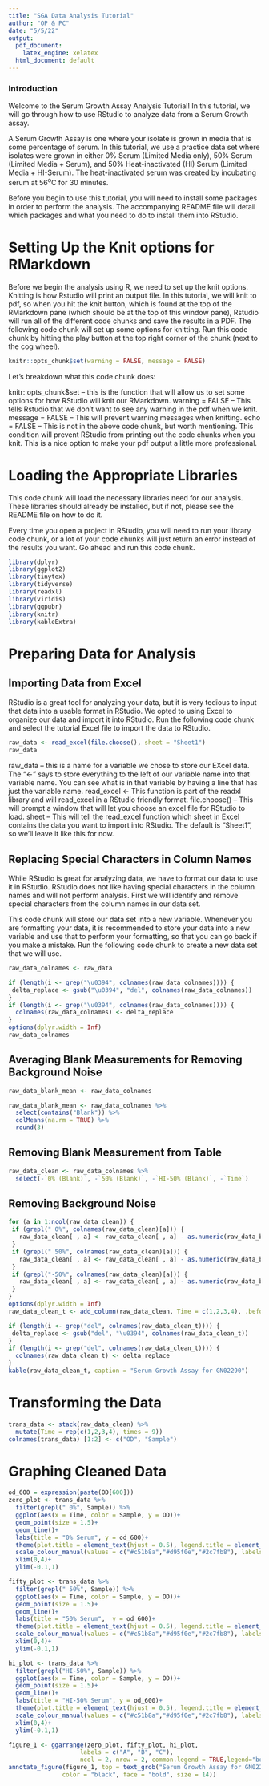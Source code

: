 ```yaml
---
title: "SGA Data Analysis Tutorial"
author: "OP & PC"
date: "5/5/22"
output:
  pdf_document: 
    latex_engine: xelatex
  html_document: default
---
```



### Introduction

Welcome to the Serum Growth Assay Analysis Tutorial! In this tutorial, we will go through how to use RStudio to analyze data from a Serum Growth assay.

A Serum Growth Assay is one where your isolate is grown in media that is some percentage of serum. In this tutorial, we use a practice data set where isolates were grown in either 0% Serum (Limited Media only), 50% Serum (Limited Media + Serum), and 50% Heat-inactivated (HI) Serum (Limited Media + HI-Serum). The heat-inactivated serum was created by incubating serum at 56^o^C for 30 minutes.

Before you begin to use this tutorial, you will need to install some packages in order to perform the analysis. The accompanying README file will detail which packages and what you need to do to install them into RStudio.

# Setting Up the Knit options for RMarkdown

Before we begin the analysis using R, we need to set up the knit options. Knitting is how Rstudio will print an output file. In this tutorial, we will knit to pdf, so when you hit the knit button, which is found at the top of the RMarkdown pane (which should be at the top of this window pane), Rstudio will run all of the different code chunks and save the results in a PDF. The following code chunk will set up some options for knitting. Run this code chunk by hitting the play button at the top right corner of the chunk (next to the cog wheel).

```r
knitr::opts_chunk$set(warning = FALSE, message = FALSE)
```

Let's breakdown what this code chunk does:

knitr::opts_chunk$set -- this is the function that will allow us to set some options for how RStudio will knit our RMarkdown.
warning = FALSE -- This tells Rstudio that we don't want to see any warning in the pdf when we knit.
message = FALSE -- This will prevent warning messages when knitting.
echo = FALSE -- This is not in the above code chunk, but worth mentioning. This condition will prevent RStudio from printing out the code chunks when you knit. This is a nice option to make your pdf output a little more professional.

# Loading the Appropriate Libraries
This code chunk will load the necessary libraries need for our analysis. These libraries should already be installed, but if not, please see the README file on how to do it.

Every time you open a project in RStudio, you will need to run your library code chunk, or a lot of your code chunks will just return an error instead of the results you want. Go ahead and run this code chunk.
```r
library(dplyr)
library(ggplot2)
library(tinytex)
library(tidyverse)
library(readxl)
library(viridis)
library(ggpubr)
library(knitr)
library(kableExtra)
```

# Preparing Data for Analysis

## Importing Data from Excel

RStudio is a great tool for analyzing your data, but it is very tedious to input that data into a usable format in RStudio. We opted to using Excel to organize our data and import it into RStudio. Run the following code chunk and select the tutorial Excel file to import the data to RStudio.

```r
raw_data <- read_excel(file.choose(), sheet = "Sheet1")
raw_data
```

raw_data -- this is a name for a variable we chose to store our EXcel data. The "<-" says to store everything to the left of our variable name into that variable name. You can see what is in that variable by having a line that has just the variable name.
read_excel <- This function is part of the readxl library and will read_excel in a RStudio friendly format.
    file.choose() -- This will prompt a window that will let you choose an excel file for RStudio to load.
    sheet -- This will tell the read_excel function which sheet in Excel contains the data you want to import into RStudio. The default is "Sheet1", so we'll leave it like this for now.

## Replacing Special Characters in Column Names

While RStudio is great for analyzing data, we have to format our data to use it in RStudio. RStudio does not like having special characters in the column names and will not perform analysis. First we will identify and remove special characters from the column names in our data set.

This code chunk will store our data set into a new variable. Whenever you are formatting your data, it is recommended to store your data into a new variable and use that to perform your formatting, so that you can go back if you make a mistake. Run the following code chunk to create a new data set that we will use.

```r
raw_data_colnames <- raw_data
```



```r
if (length(i <- grep("\u0394", colnames(raw_data_colnames)))) {
 delta_replace <- gsub("\u0394", "del", colnames(raw_data_colnames))
}
if (length(i <- grep("\u0394", colnames(raw_data_colnames)))) {
  colnames(raw_data_colnames) <- delta_replace
}
options(dplyr.width = Inf)
raw_data_colnames
```

## Averaging Blank Measurements for Removing Background Noise

```r
raw_data_blank_mean <- raw_data_colnames
```

```r
raw_data_blank_mean <- raw_data_colnames %>%
  select(contains("Blank")) %>%
  colMeans(na.rm = TRUE) %>%
  round(3)
```

## Removing Blank Measurement from Table

```r
raw_data_clean <- raw_data_colnames %>%
  select(-`0% (Blank)`, -`50% (Blank)`, -`HI-50% (Blank)`, -`Time`)
```

## Removing Background Noise

```r
for (a in 1:ncol(raw_data_clean)) {
 if (grepl(" 0%", colnames(raw_data_clean)[a])) {
   raw_data_clean[ , a] <- raw_data_clean[ , a] - as.numeric(raw_data_blank_mean[1])
 }
 if (grepl(" 50%", colnames(raw_data_clean)[a])) {
   raw_data_clean[ , a] <- raw_data_clean[ , a] - as.numeric(raw_data_blank_mean[2])
 }
 if (grepl("-50%", colnames(raw_data_clean)[a])) {
   raw_data_clean[ , a] <- raw_data_clean[ , a] - as.numeric(raw_data_blank_mean[3])
 }
}
options(dplyr.width = Inf)
raw_data_clean_t <- add_column(raw_data_clean, Time = c(1,2,3,4), .before = 1)

if (length(i <- grep("del", colnames(raw_data_clean_t)))) {
 delta_replace <- gsub("del", "\u0394", colnames(raw_data_clean_t))
}
if (length(i <- grep("del", colnames(raw_data_clean_t)))) {
  colnames(raw_data_clean_t) <- delta_replace
}
kable(raw_data_clean_t, caption = "Serum Growth Assay for GN02290")
```

# Transforming the Data

```r
trans_data <- stack(raw_data_clean) %>%
  mutate(Time = rep(c(1,2,3,4), times = 9))
colnames(trans_data) [1:2] <- c("OD", "Sample")
```


# Graphing Cleaned Data

```r
od_600 = expression(paste(OD[600]))
zero_plot <- trans_data %>%
  filter(grepl(" 0%", Sample)) %>%
  ggplot(aes(x = Time, color = Sample, y = OD))+
  geom_point(size = 1.5)+
  geom_line()+
  labs(title = "0% Serum", y = od_600)+
  theme(plot.title = element_text(hjust = 0.5), legend.title = element_blank())+
  scale_colour_manual(values = c("#c51b8a","#d95f0e","#2c7fb8"), labels = c("WT", "-1\u0394", "-2\u0394"))+
  xlim(0,4)+
  ylim(-0.1,1)

fifty_plot <- trans_data %>%
  filter(grepl(" 50%", Sample)) %>%
  ggplot(aes(x = Time, color = Sample, y = OD))+
  geom_point(size = 1.5)+
  geom_line()+
  labs(title = "50% Serum",  y = od_600)+
  theme(plot.title = element_text(hjust = 0.5), legend.title = element_blank())+
  scale_colour_manual(values = c("#c51b8a","#d95f0e","#2c7fb8"), labels = c("WT", "-1\u0394", "-2\u0394"))+
  xlim(0,4)+
  ylim(-0.1,1)

hi_plot <- trans_data %>%
  filter(grepl("HI-50%", Sample)) %>%
  ggplot(aes(x = Time, color = Sample, y = OD))+
  geom_point(size = 1.5)+
  geom_line()+
  labs(title = "HI-50% Serum", y = od_600)+
  theme(plot.title = element_text(hjust = 0.5), legend.title = element_blank())+
  scale_colour_manual(values = c("#c51b8a","#d95f0e","#2c7fb8"), labels = c("WT", "-1\u0394", "-2\u0394"))+
  xlim(0,4)+
  ylim(-0.1,1)

figure_1 <- ggarrange(zero_plot, fifty_plot, hi_plot,
                    labels = c("A", "B", "C"),
                    ncol = 2, nrow = 2, common.legend = TRUE,legend="bottom")
annotate_figure(figure_1, top = text_grob("Serum Growth Assay for GN02290", 
               color = "black", face = "bold", size = 14))
```
